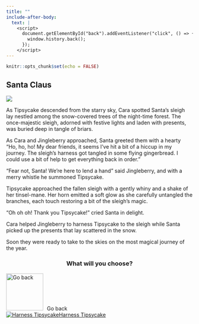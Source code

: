 ```yaml
---
title: ""
include-after-body:
  text: |
    <script>
      document.getElementById("back").addEventListener("click", () => {
        window.history.back();
      });
    </script>
---
```


```r
knitr::opts_chunk$set(echo = FALSE)
```

:::::: {.scenario .column-screen}

:::: {.column-body .scenario-text}

## Santa Claus

::::

::: {.column-body .scenario-image}

![](images/sleigh-crash.png)

:::

:::: {.column-body .scenario-text}

As Tipsycake descended from the starry sky, Cara spotted Santa's sleigh lay nestled among the snow-covered trees of the night-time forest. The once-majestic sleigh, adorned with festive lights and laden with presents, was buried deep in tangle of briars.

As Cara and Jingleberry approached, Santa greeted them with a hearty "Ho, ho, ho! My dear friends, it seems I've hit a bit of a hiccup in my journey. The sleigh's harness got tangled in some flying gingerbread. I could use a bit of help to get everything back in order."

"Fear not, Santa! We're here to lend a hand" said Jingleberry, and with a merry whistle he summoned Tipsycake. 

Tipsycake approached the fallen sleigh with a gently whiny and a shake of her tinsel-mane. Her horn emitted a soft glow as she carefully untangled the branches, each touch restoring a bit of the sleigh's magic. 

"Oh oh oh! Thank you Tipsycake!" cried Santa in delight. 

Cara helped Jingleberry to harness Tipsycake to the sleigh while Santa picked up the presents that lay scattered in the snow. 

Soon they were ready to take to the skies on the most magical journey of the year. 

::::

:::: {.column-body .scenario-image}
::: {style="text-align: center;"}
### What will you choose?
:::

  ```{=html}
<div class="container">

  <div id="back">
  <img src="images/back.png" alt="Go back" style="width: 100px; height: 100px; margin-right: 10px;">Go back
  </div>
  
  <div class="final-options">
  
  <div class="option">
  <a href="flying-home.html"><img src="images/harness-tipsycake.png" alt="Harness Tipsycake"<div>Harness Tipsycake</div></a>
  </div>
  
  </div>
  ```

::::




::::::
